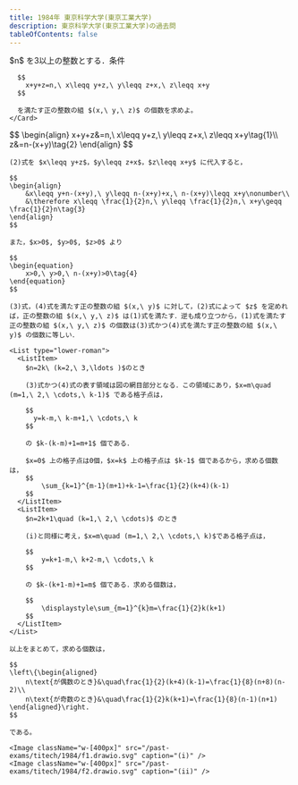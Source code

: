 ```yaml
---
title: 1984年 東京科学大学(東京工業大学)
description: 東京科学大学(東京工業大学)の過去問
tableOfContents: false
---
```



<Tabs>
  <TabItem label="問題">
    <Card>
      $n$ を3以上の整数とする．条件

      $$
        x+y+z=n,\ x\leqq y+z,\ y\leqq z+x,\ z\leqq x+y
      $$

      を満たす正の整数の組 $(x,\ y,\ z)$ の個数を求めよ。
    </Card>

  </TabItem>
  <TabItem label="解答">
    $$
    \begin{align}
        x+y+z&=n,\ x\leqq y+z,\ y\leqq z+x,\ z\leqq x+y\tag{1}\\
        z&=n-(x+y)\tag{2}
    \end{align}
    $$

    (2)式を $x\leqq y+z$，$y\leqq z+x$，$z\leqq x+y$ に代入すると，

    $$
    \begin{align}
        &x\leqq y+n-(x+y),\ y\leqq n-(x+y)+x,\ n-(x+y)\leqq x+y\nonumber\\
        &\therefore x\leqq \frac{1}{2}n,\ y\leqq \frac{1}{2}n,\ x+y\geqq \frac{1}{2}n\tag{3}
    \end{align}
    $$

    また，$x>0$, $y>0$, $z>0$ より

    $$
    \begin{equation}
        x>0,\ y>0,\ n-(x+y)>0\tag{4}
    \end{equation}
    $$

    (3)式，(4)式を満たす正の整数の組 $(x,\ y)$ に対して，(2)式によって $z$ を定めれば，正の整数の組 $(x,\ y,\ z)$ は(1)式を満たす．逆も成り立つから，(1)式を満たす正の整数の組 $(x,\ y,\ z)$ の個数は(3)式かつ(4)式を満たす正の整数の組 $(x,\ y)$ の個数に等しい．

    <List type="lower-roman">
      <ListItem>
        $n=2k\ (k=2,\ 3,\ldots )$のとき

        (3)式かつ(4)式の表す領域は図の網目部分となる．この領域にあり，$x=m\quad (m=1,\ 2,\ \cdots,\ k-1)$ である格子点は，

        $$
          y=k-m,\ k-m+1,\ \cdots,\ k
        $$

        の $k-(k-m)+1=m+1$ 個である．

        $x=0$ 上の格子点は0個，$x=k$ 上の格子点は $k-1$ 個であるから，求める個数は，
        $$
            \sum_{k=1}^{m-1}(m+1)+k-1=\frac{1}{2}(k+4)(k-1)
        $$
      </ListItem>
      <ListItem>
        $n=2k+1\quad (k=1,\ 2,\ \cdots)$ のとき

        (i)と同様に考え，$x=m\quad (m=1,\ 2,\ \cdots,\ k)$である格子点は，

        $$
            y=k+1-m,\ k+2-m,\ \cdots,\ k
        $$

        の $k-(k+1-m)+1=m$ 個である．求める個数は，

        $$
            \displaystyle\sum_{m=1}^{k}m=\frac{1}{2}k(k+1)
        $$
      </ListItem>
    </List>

    以上をまとめて，求める個数は，

    $$
    \left\{\begin{aligned}
        n\text{が偶数のとき}&\quad\frac{1}{2}(k+4)(k-1)=\frac{1}{8}(n+8)(n-2)\\
        n\text{が奇数のとき}&\quad\frac{1}{2}k(k+1)=\frac{1}{8}(n-1)(n+1)
    \end{aligned}\right.
    $$

    である。

    <Image className="w-[400px]" src="/past-exams/titech/1984/f1.drawio.svg" caption="(i)" />
    <Image className="w-[400px]" src="/past-exams/titech/1984/f2.drawio.svg" caption="(ii)" />

  </TabItem>
</Tabs>

